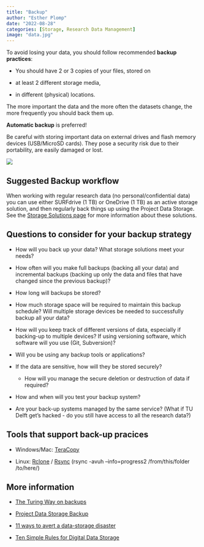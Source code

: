```yaml
---
title: "Backup"
author: "Esther Plomp"
date: "2022-08-28"
categories: [Storage, Research Data Management]
image: "data.jpg"
---
```


To avoid losing your data, you should follow recommended **backup practices**:

-   You should have 2 or 3 copies of your files, stored on

-   at least 2 different storage media,

-   in different (physical) locations.

The more important the data and the more often the datasets change, the more frequently you should back them up.

**Automatic backup** is preferred!

Be careful with storing important data on external drives and flash memory devices (USB/MicroSD cards). They pose a security risk due to their portability, are easily damaged or lost.

![](images/image-495550284.png)

## Suggested Backup workflow

When working with regular research data (no personal/confidential data) you can use either SURFdrive (1 TB) or OneDrive (1 TB) as an active storage solution, and then regularly back things up using the Project Data Storage. See the [Storage Solutions page](https://estherplomp.github.io/TNW-OS-support/posts/storage-solutions/) for more information about these solutions.

## Questions to consider for your backup strategy

-   How will you back up your data? What storage solutions meet your needs?

-   How often will you make full backups (backing all your data) and incremental backups (backing up only the data and files that have changed since the previous backup)?

-   How long will backups be stored?

-   How much storage space will be required to maintain this backup schedule? Will multiple storage devices be needed to successfully backup all your data?

-   How will you keep track of different versions of data, especially if backing-up to multiple devices? If using versioning software, which software will you use (Git, Subversion)?

-   Will you be using any backup tools or applications?

-   If the data are sensitive, how will they be stored securely?

    -   How will you manage the secure deletion or destruction of data if required?

-   How and when will you test your backup system?

-   Are your back-up systems managed by the same service? (What if TU Delft get's hacked - do you still have access to all the research data?)

## Tools that support back-up pracices

-   Windows/Mac: [TeraCopy](https://www.codesector.com/teracopy)

-   Linux: [Rclone](https://rclone.org) / [Rsync](https://linux.die.net/man/1/rsync) (rsync -avuh --info=progress2 /from/this/folder /to/here/)

## More information

-   [The Turing Way on backups](https://the-turing-way.netlify.app/reproducible-research/rdm/rdm-storage.html#backups)

-   [Project Data Storage Backup](https://estherplomp.github.io/TNW-OS-support/posts/storage-project-drive-backup/)

-   [11 ways to avert a data-storage disaster](https://doi.org/10.1038/d41586-019-01040-w)

-   [Ten Simple Rules for Digital Data Storage](https://doi.org/10.1371/journal.pcbi.1005097)
